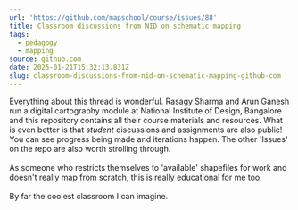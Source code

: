 ```yaml
---
url: 'https://github.com/mapschool/course/issues/88'
title: Classroom discussions from NID on schematic mapping
tags:
  - pedagogy
  - mapping
source: github.com
date: 2025-01-21T15:32:13.831Z
slug: classroom-discussions-from-nid-on-schematic-mapping-github-com
---
```


Everything about this thread is wonderful. Rasagy Sharma and Arun Ganesh run a digital cartography module at National Institute of Design, Bangalore and this repository contains all their course materials and resources. What is even better is that *student* discussions and assignments are also public! You can see progress being made and iterations happen. The other 'Issues' on the repo are also worth strolling through. \
\
As someone who restricts themselves to 'available' shapefiles for work and doesn't really map from scratch, this is really educational for me too. \
\
By far the coolest classroom I can imagine.

